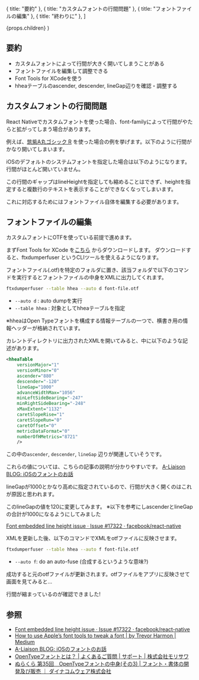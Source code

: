 
  { title: "要約" },
  { title: "カスタムフォントの行間問題" },
  { title: "フォントファイルの編集" },
  { title: "終わりに" },
]

  <PostLayout headlines={headlines} meta={meta}>
    {props.children}
  </PostLayout>
)



<ImageWrapper width="100%" maxWidth={500} alt="Before After" sourceUri="/posts/2020-08-04-custom-font-line-gap/beforeAfter.png"  />


## 要約
- カスタムフォントによって行間が大きく開いてしまうことがある
- フォントファイルを編集して調整できる
- Font Tools for XCodeを使う
- hheaテーブルのascender, descender, lineGap辺りを確認・調整する


## カスタムフォントの行間問題

React Nativeでカスタムフォントを使った場合、font-familyによって行間がやたらと拡がってしまう場合があります。

例えば、[筑紫A丸ゴシック R](https://fontworks.co.jp/fontsearch/TsukuARdGothicStd-R/) を使った場合の例を挙げます。以下のように行間がかなり開いてしまいます。

<ImageWrapper width="80%" maxWidth={500} alt="筑紫A丸ゴシックの例. 行間が開いている" sourceUri="/posts/2020-08-04-custom-font-line-gap/line-gap1.jpg"  />


iOSのデフォルトのシステムフォントを指定した場合は以下のようになります。行間がほとんど開いていません。

<ImageWrapper width="80%" maxWidth={500} alt="システムフォントの例: 行間が開いていない" sourceUri="/posts/2020-08-04-custom-font-line-gap/system-font.jpg"  />



この行間のギャップはlineHeightを指定しても縮めることはできず、heightを指定すると複数行のテキストを表示することができなくなってしまいます。

これに対応するためにはフォントファイル自体を編集する必要があります。

## フォントファイルの編集

カスタムフォントにOTFを使っている前提で進めます。

まずFont Tools for XCode を[こちら](https://developer.apple.com/download/more/?=Font%20Tools%20for%20Xcode) からダウンロードします。
ダウンロードすると、ftxdumperfuser というCLIツールを使えるようになります。

フォントファイル(.otf)を特定のフォルダに置き、該当フォルダで以下のコマンドを実行するとフォントファイルの中身をXMLに出力してくれます。

```bash
ftxdumperfuser --table hhea --auto d font-file.otf
```

- `--auto d` : auto dumpを実行
- `--table hhea` : 対象としてhheaテーブルを指定

※hheaはOpen Typeフォントを構成する情報テーブルの一つで、横書き用の情報ヘッダーが格納されています。

カレントディレクトリに出力されたXMLを開いてみると、中に以下のような記述があります。

```xml
<hheaTable
	versionMajor="1"
	versionMinor="0"
	ascender="880"
	descender="-120"
	lineGap="1000"
	advanceWidthMax="1056"
	minLeftSideBearing="-247"
	minRightSideBearing="-248"
	xMaxExtent="1132"
	caretSlopeRise="1"
	caretSlopeRun="0"
	caretOffset="0"
	metricDataFormat="0"
	numberOfHMetrics="8721"
	/>
```

この中の`ascender`, `descender`, `lineGap` 辺りが関連していそうです。

これらの値については、こちらの記事の説明が分かりやすいです。
[A-Liaison BLOG: iOSのフォントのお話](http://akisute.com/2016/09/ios.html)


lineGapが1000とかなり高めに指定されているので、行間が大きく開くのはこれが原因と思われます。

このlineGapの値を120に変更してみます。
※以下を参考にしascenderとlineGapの合計が1000になるようにしてみました

[Font embedded line height issue · Issue #17322 · facebook/react-native](https://github.com/facebook/react-native/issues/17322#issuecomment-353730680)

XMLを更新した後、以下のコマンドでXMLをotfファイルに反映させます。

```bash
ftxdumperfuser --table hhea --auto f font-file.otf
```

- `--auto f`: do an auto-fuse (合成するというような意味?)

成功すると元のotfファイルが更新されます。otfファイルをアプリに反映させて画面を見てみると...

行間が縮まっているのが確認できました!


<ImageWrapper width="80%" maxWidth={500} alt="更新後の例. 行間が縮まっている" sourceUri="/posts/2020-08-04-custom-font-line-gap/line-gap2.jpg"  />



## 参照

- [Font embedded line height issue · Issue #17322 · facebook/react-native](https://github.com/facebook/react-native/issues/17322#issuecomment-353730680)
- [How to use Apple’s font tools to tweak a font | by Trevor Harmon | Medium](https://medium.com/@thetrevorharmon/how-to-use-apples-font-tools-to-tweak-a-font-a386600255ae)
- [A-Liaison BLOG: iOSのフォントのお話](http://akisute.com/2016/09/ios.html)
- [OpenTypeフォントとは？ | よくあるご質問 | サポート | 株式会社モリサワ](https://www.morisawa.co.jp/support/faq/165)
- [ぬらくら 第35回　OpenTypeフォントの中身(その3) | フォント・書体の開発及び販売 ｜ ダイナコムウェア株式会社](https://www.dynacw.co.jp/fontstory/fontstory_detail.aspx?s=86&r=32&ftag=%E9%80%A3%E8%BC%89%E3%82%B3%E3%83%A9%E3%83%A0)
